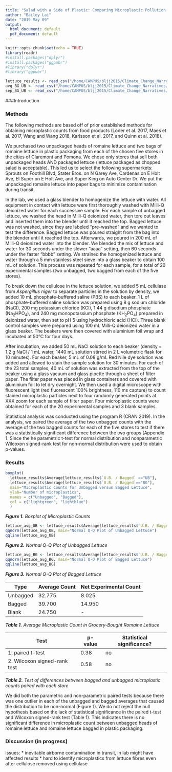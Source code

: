 ```yaml
---
title: "Salad with a Side of Plastic: Comparing Microplastic Pollution in Romaine Lettuce Sold with or without Plastic Packaging"
author: "Bailey Lai"
date: "2019 May 09"
output: 
  html_document: default
  pdf_document: default
---
```


```r
knitr::opts_chunk$set(echo = TRUE)
library(readr)
#install.packages("dplyr")
#install.packages("ggpubr")
#library("dplyr")
#library("ggpubr")
```
  
```r
lettuce_results <- read_csv("/home/CAMPUS/bljj2015/Climate_Change_Narratives/student_folders/Lai/microplastics/lettuce_results.csv")
avg_BG_UB <- read_csv("/home/CAMPUS/bljj2015/Climate_Change_Narratives/student_folders/Lai/microplastics/avg_BG_UB.csv")
sep_BG_UB <- read_csv("/home/CAMPUS/bljj2015/Climate_Change_Narratives/student_folders/Lai/microplastics/separate_BG_UB.csv")
```
###Introduction  
  
### Methods  
  
The following methods are based off of prior established methods for obtaining microplastic counts from food products (Löder et al. 2017, Maes et al. 2017, Wang and Wang 2018, Karlsson et al. 2017, and Quinn et al. 2018).  
  
We purchased two unpackaged heads of romaine lettuce and two bags of romaine lettuce in plastic packaging from each of the chosen five stores in the cities of Claremont and Pomona. We chose only stores that sell both unpackaged heads AND packaged lettuce (lettuce packaged as chopped salad is acceptable). This led us to select the following supermarkets: Sprouts on Foothill Blvd, Stater Bros. on N Garey Ave, Cardenas on E Holt Ave, El Super on E Holt Ave, and Super King on Auto Center Dr. We put the unpackaged romaine lettuce into paper bags to minimize contamination during transit.  
  
In the lab, we used a glass blender to homogenize the lettuce with water. All equipment in contact with lettuce were first thoroughly washed with Milli-Q deionized water for each successive sample. For each sample of unbagged lettuce, we washed the head in Milli-Q deionized water, then tore out leaves and inserted them into the blender until it reached the top. Bagged lettuce was not washed, since they are labeled “pre-washed” and we wanted to test the difference. Bagged lettuce was poured straight from the bag into the blender until it reached the top. Afterwards, we poured in 200 mL of Milli-Q deionized water into the blender. We blended the mix of lettuce and water for 30 seconds under the slower "aaaa” setting, then 60 seconds under the faster "bbbb” setting. We strained the homogenized lettuce and water through a 5 mm stainless steel sieve into a glass beaker to obtain 100 mL of solution. This process was repeated for each sample, for a total of 20 experimental samples (two unbagged, two bagged from each of the five stores).  
  
To break down the cellulose in the lettuce solution, we added 5 mL cellulase from _Aspergillus niger_ to separate particles in the solution by density, we added 10 mL phosphate-buffered saline (PBS) to each beaker. 1 L of phosphate-buffered saline solution was prepared using 8 g sodium chloride (NaCl), 200 mg potassium chloride (KCl), 1.44 g disodium phosphate (Na~2~HPO~4~), and 240 mg monopotassium phosphate (KH~2~PO~4~) prepared in deionized water, then set to pH 5 using hydrochloric acid (HCl). Three blank control samples were prepared using 100 mL Milli-Q deionized water in a glass beaker. The beakers were then covered with aluminium foil wrap and incubated at 50°C for four days.  
  
After incubation, we added 50 mL NaCl solution to each beaker (density = 1.2 g NaCl / 1 mL water, 1440 mL solution stirred in 2 L volumetric flask for 10 minutes). For each beaker, 5 mL of 0.08 g/mL Red Nile dye solution was added and allowed to stain the sample solution for 30 minutes. For each of the 23 total samples, 40 mL of solution was extracted from the top of the beaker using a glass vacuum and glass pipette through a sheet of filter paper. The filter paper was placed in glass containers and covered with aluminium foil to let dry overnight. We then used a digital microscope with fluorescent light (red fluorescent 100% brightness, 110 ms capture) to count stained microplastic particles next to four randomly generated points at XXX zoom for each sample of filter paper. Four microplastic counts were obtained for each of the 20 experimental samples and 3 blank samples.  
  
Statistical analysis was conducted using the program R (CRAN 2019). In the analysis, we paired the average of the two unbagged counts with the average of the two bagged counts for each of the five stores to test if there was a statistically significant difference between the two groups (Appendix 1. Since the he parametric t-test for normal distribution and nonparametric Wilcoxon signed-rank test for non-normal distribution were used to obtain p-values. 
  
  
### Results
  
```r
boxplot(
  lettuce_results$Average[lettuce_results$`U.B. / Bagged` =="UB"], 
  lettuce_results$Average[lettuce_results$`U.B. / Bagged`=="BG"],
  main="Microplastic Counts for Unbagged versus Bagged Lettuce",
  ylab="Number of microplastics",
  names = c("Unbagged", "Bagged"),
  col = c("lightgreen", "lightblue")
  )
```

_**Figure 1.** Boxplot of Microplastic Counts_

```r
lettuce_avg_UB <- lettuce_results$Average[lettuce_results$`U.B. / Bagged` == "UB"]
qqnorm(lettuce_avg_UB, main="Normal Q-Q Plot of Unbagged Lettuce")
qqline(lettuce_avg_UB)
```

_**Figure 2.** Normal Q-Q Plot of Unbagged Lettuce_
  
```r
lettuce_avg_BG <- lettuce_results$Average[lettuce_results$`U.B. / Bagged` == "BG"]
qqnorm(lettuce_avg_BG, main="Normal Q-Q Plot of Bagged Lettuce")
qqline(lettuce_avg_BG)
``` 

_**Figure 3.** Normal Q-Q Plot of Bagged Lettuce_
  
Type | Average Count | Net Experimental Count
---- | ---- | ----
Unbagged | 32.775 | 8.025
Bagged | 39.700 | 14.950
Blank | 24.750 | -
_**Table 1.** Average Microplastic Count in Grocery-Bought Romaine Lettuce_
  
Test | p-value | Statistical significance?
---- | ---- | ----
1. paired t-test | 0.38 | no
2. Wilcoxon signed-rank test | 0.58 | no
_**Table 2.** Test of differences between bagged and unbagged microplastic counts paired with each store_
  
We did both the parametric and non-parametric paired tests because there was one outlier in each of the unbagged and bagged averages that caused the distribution to be non-normal (Figure 1). We do not reject the null hypothesis based on the lack of statistical significance in the paired t-test and Wilcoxon signed-rank test (Table 1). This indicates there is no significant difference in microplastic count between unbagged heads of romaine lettuce and romaine lettuce bagged in plastic packaging. 
  
  
### Discussion (in progress)
  
issues:
* inevitable airborne contamination in transit, in lab might have affected results
* hard to identify microplastics from lettuce fibres even after cellulose removed using cellulase